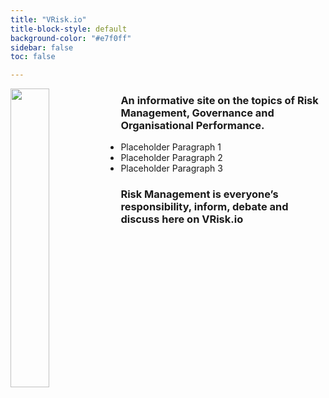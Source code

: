```yaml
---
title: "VRisk.io"
title-block-style: default
background-color: "#e7f0ff"
sidebar: false
toc: false

---
```


![](img/logo.png){width=35% style="float: left;"}


### An informative site on the topics of Risk Management, Governance and Organisational Performance.

- Placeholder Paragraph 1
- Placeholder Paragraph 2
- Placeholder Paragraph 3

### Risk Management is everyone's responsibility, inform, debate and discuss here on VRisk.io
